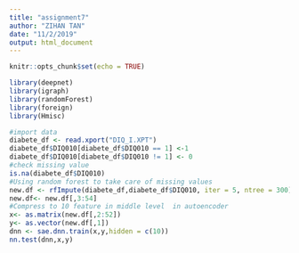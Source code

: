 ```yaml
---
title: "assignment7"
author: "ZIHAN TAN"
date: "11/2/2019"
output: html_document
---
```


```r
knitr::opts_chunk$set(echo = TRUE)
```
```r
library(deepnet)
library(igraph)
library(randomForest)
library(foreign)
library(Hmisc)
```

```r
#import data
diabete_df <- read.xport("DIQ_I.XPT")
diabete_df$DIQ010[diabete_df$DIQ010 == 1] <-1
diabete_df$DIQ010[diabete_df$DIQ010 != 1] <- 0 
#check missing value
is.na(diabete_df$DIQ010)
#Using random forest to take care of missing values
new.df <- rfImpute(diabete_df,diabete_df$DIQ010, iter = 5, ntree = 300)
new.df<- new.df[,3:54] 
#Compress to 10 feature in middle level  in autoencoder 
x<- as.matrix(new.df[,2:52])
y<- as.vector(new.df[,1])
dnn <- sae.dnn.train(x,y,hidden = c(10))
nn.test(dnn,x,y)
```

